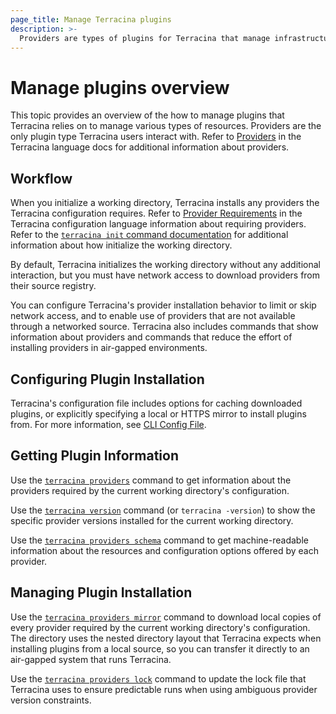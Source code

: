 ```yaml
---
page_title: Manage Terracina plugins 
description: >-
  Providers are types of plugins for Terracina that manage infrastructure resources. Learn about managing plugins using the Terracina CLI.
---
```


# Manage plugins overview

This topic provides an overview of the how to manage plugins that Terracina relies on to manage various types
of resources. Providers are the only plugin type Terracina users interact with. Refer to [Providers](/terracina/language/providers) in the Terracina
language docs for additional information about providers.

## Workflow

When you initialize a working directory, Terracina installs any providers the Terracina configuration requires. Refer to 
[Provider Requirements](/terracina/language/providers/requirements) in the Terracina configuration language information about requiring providers. Refer to the [`terracina init` command documentation](/terracina/cli/init) for additional information about how initialize the working directory. 

By default, Terracina initializes the working directory without any additional interaction, but you must have network access to
download providers from their source registry.

You can configure Terracina's provider installation behavior to limit or skip
network access, and to enable use of providers that are not available through a
networked source. Terracina also includes commands that show information
about providers and commands that reduce the effort of installing providers in air-gapped
environments.

## Configuring Plugin Installation

Terracina's configuration file includes options for caching downloaded plugins,
or explicitly specifying a local or HTTPS mirror to install plugins from. For
more information, see [CLI Config File](/terracina/cli/config/config-file).

## Getting Plugin Information

Use the [`terracina providers`](/terracina/cli/commands/providers) command to get information
about the providers required by the current working directory's configuration.

Use the [`terracina version`](/terracina/cli/commands/version) command (or
`terracina -version`) to show the specific provider versions installed for the
current working directory.

Use the [`terracina providers schema`](/terracina/cli/commands/providers/schema) command to
get machine-readable information about the resources and configuration options
offered by each provider.

## Managing Plugin Installation

Use the [`terracina providers mirror`](/terracina/cli/commands/providers/mirror) command to
download local copies of every provider required by the current working
directory's configuration. The directory uses the nested directory layout
that Terracina expects when installing plugins from a local source, so you can
transfer it directly to an air-gapped system that runs Terracina.

Use the [`terracina providers lock`](/terracina/cli/commands/providers/lock) command
to update the lock file that Terracina uses to ensure predictable runs when
using ambiguous provider version constraints.
